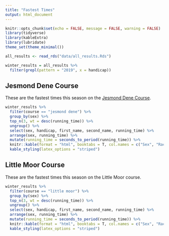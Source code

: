 ```yaml
---
title: "Fastest Times"
output: html_document
---
```


```r
knitr::opts_chunk$set(echo = FALSE, message = FALSE, warning = FALSE)
library(tidyverse)
library(kableExtra)
library(lubridate)
theme_set(theme_minimal())
```

```r
all_results <- read_rds("data/all_results.Rds")

winter_results = all_results %>% 
  filter(grepl(pattern = "2019", x = handicap))
```

## Jesmond Dene Course

These are the fastest times this season on the [Jesmond Dene Course](https://www.strava.com/segments/20074721?filter=overall).

```r
winter_results %>%
  filter(course == "jesmond dene") %>% 
  group_by(sex) %>%
  top_n(3, wt = desc(running_time)) %>%
  ungroup() %>%
  select(sex, handicap, first_name, second_name, running_time) %>%
  arrange(sex, running_time) %>%
  mutate(running_time = seconds_to_period(running_time)) %>%
  knitr::kable(format = "html", booktabs = T, col.names = c("Sex", "Race", "First", "Second", "Time")) %>% 
  kable_styling(latex_options = "striped")
```

## Little Moor Course

These are the fastest times this season on the Little Moor course.

```r
winter_results %>%
  filter(course == "little moor") %>% 
  group_by(sex) %>%
  top_n(3, wt = desc(running_time)) %>%
  ungroup() %>%
  select(sex, handicap, first_name, second_name, running_time) %>%
  arrange(sex, running_time) %>%
  mutate(running_time = seconds_to_period(running_time)) %>%
  knitr::kable(format = "html", booktabs = T, col.names = c("Sex", "Race", "First", "Second", "Time")) %>% 
  kable_styling(latex_options = "striped")
```